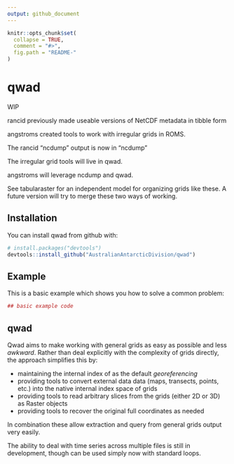 ```yaml
---
output: github_document
---
```


<!-- README.md is generated from README.Rmd. Please edit that file -->

```r
knitr::opts_chunk$set(
  collapse = TRUE,
  comment = "#>",
  fig.path = "README-"
)
```

# qwad

WIP


rancid previously made useable versions of NetCDF metadata in tibble form

angstroms created tools to work with irregular grids in ROMS. 

The rancid "ncdump" output is now in "ncdump"

The irregular grid tools will live in qwad. 

angstroms will leverage ncdump and qwad. 

See tabularaster for an independent model for organizing grids like these. A future version will try to merge these two ways of working. 


## Installation

You can install qwad from github with:

```r
# install.packages("devtools")
devtools::install_github("AustralianAntarcticDivision/qwad")
```

## Example

This is a basic example which shows you how to solve a common problem:

```r
## basic example code
```




## qwad

Qwad aims to make working with general grids as easy as possible and less *awkward*. 
Rather than deal explicitly with the complexity of grids directly, the approach simplifies this by: 

* maintaining the internal index of as the default *georeferencing* 
* providing tools to convert external data data (maps, transects, points, etc.) into the native internal index space of grids
* providing tools to read arbitrary slices from the grids (either 2D or 3D) as Raster objects
* providing tools to recover the original full coordinates as needed

In combination these allow extraction and query from general grids output very easily. 


The ability to deal with time series across multiple files is still in development, though can be used simply now with standard loops. 
